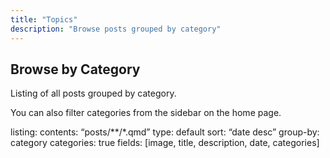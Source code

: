 ```yaml
---
title: "Topics"
description: "Browse posts grouped by category"
---
```


## Browse by Category

Listing of all posts grouped by category.

::: {.callout-tip}
You can also filter categories from the sidebar on the home page.
:::

```{=html}
<style>
.quarto-listing-category-title { margin-top: 2rem; }
</style>
```

listing:
  contents: "posts/**/*.qmd"
  type: default
  sort: "date desc"
  group-by: category
  categories: true
  fields: [image, title, description, date, categories]

